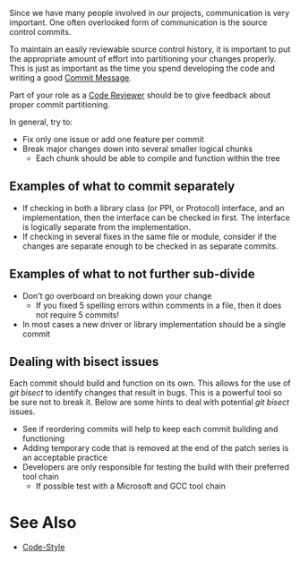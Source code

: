 Since we have many people involved in our projects, communication is very important.
One often overlooked form of communication is the source control commits.

To maintain an easily reviewable source control history, it is important to
put the appropriate amount of effort into partitioning your changes properly.
This is just as important as the time you spend developing the code and
writing a good [[Commit Message Format|Commit Message]].

Part of your role as a [[Code Reviews|Code Reviewer]] should be to give feedback about proper commit partitioning.

In general, try to:
* Fix only one issue or add one feature per commit
* Break major changes down into several smaller logical chunks
** Each chunk should be able to compile and function within the tree

==Examples of what to commit separately==
* If checking in both a library class (or PPI, or Protocol) interface, and an implementation, then the interface can be checked in first.  The interface is logically separate from the implementation.
* If checking in several fixes in the same file or module, consider if the changes are separate enough to be checked in as separate commits.

==Examples of what to not further sub-divide==
* Don't go overboard on breaking down your change
** If you fixed 5 spelling errors within comments in a file, then it does not require 5 commits!
* In most cases a new driver or library implementation should be a single commit

==Dealing with bisect issues==
Each commit should build and function on its own.  This allows for the use of ''git bisect'' to identify changes that result in bugs.  This is a powerful tool so be sure not to break it.  Below are some hints to deal with potential ''git bisect'' issues.
* See if reordering commits will help to keep each commit building and functioning
* Adding temporary code that is removed at the end of the patch series is an acceptable practice
* Developers are only responsible for testing the build with their preferred tool chain
** If possible test with a Microsoft and GCC tool chain

=See Also=
* [[Code-Style]]